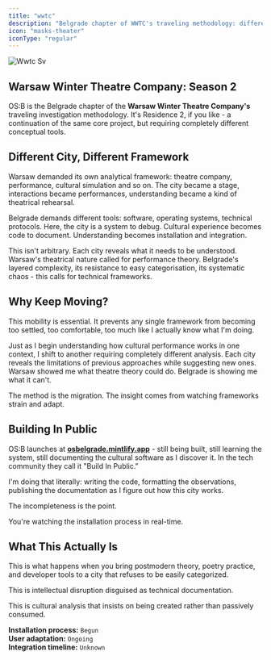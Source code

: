 ```yaml
---
title: "wwtc"
description: "Belgrade chapter of WWTC's traveling methodology: different city, different framework. Warsaw demanded theatre theory; Belgrade demands technical protocols and systems."
icon: "masks-theater"
iconType: "regular"
---
```


![Wwtc Sv](/images/wwtc.svg)

## Warsaw Winter Theatre Company: Season 2

OS:B is the Belgrade chapter of the **Warsaw Winter Theatre Company's** traveling investigation methodology. It's Residence 2, if you like - a continuation of the same core project, but requiring completely different conceptual tools.

## Different City, Different Framework

Warsaw demanded its own analytical framework: theatre company, performance, cultural simulation and so on. The city became a stage, interactions became performances, understanding became a kind of theatrical rehearsal.

Belgrade demands different tools: software, operating systems, technical protocols. Here, the city is a system to debug. Cultural experience becomes code to document. Understanding becomes installation and integration.

This isn't arbitrary. Each city reveals what it needs to be understood. Warsaw's theatrical nature called for performance theory. Belgrade's layered complexity, its resistance to easy categorisation, its systematic chaos - this calls for technical frameworks.

## Why Keep Moving?

This mobility is essential. It prevents any single framework from becoming too settled, too comfortable, too much like I actually know what I'm doing.

Just as I begin understanding how cultural performance works in one context, I shift to another requiring completely different analysis. Each city reveals the limitations of previous approaches while suggesting new ones. Warsaw showed me what theatre theory could do. Belgrade is showing me what it can't.

The method is the migration. The insight comes from watching frameworks strain and adapt.

## Building In Public

OS:B launches at [**osbelgrade.mintlify.app**](http://osbelgrade.mintlify.app) - still being built, still learning the system, still documenting the cultural software as I discover it. In the tech community they call it "Build In Public."

I'm doing that literally: writing the code, formatting the observations, publishing the documentation as I figure out how this city works.

The incompleteness is the point.

You're watching the installation process in real-time.

## What This Actually Is

This is what happens when you bring postmodern theory, poetry practice, and developer tools to a city that refuses to be easily categorized.

This is intellectual disruption disguised as technical documentation.

This is cultural analysis that insists on being created rather than passively consumed.

**Installation process:** `Begun`\
**User adaptation:** `Ongoing`\
**Integration timeline:** `Unknown`